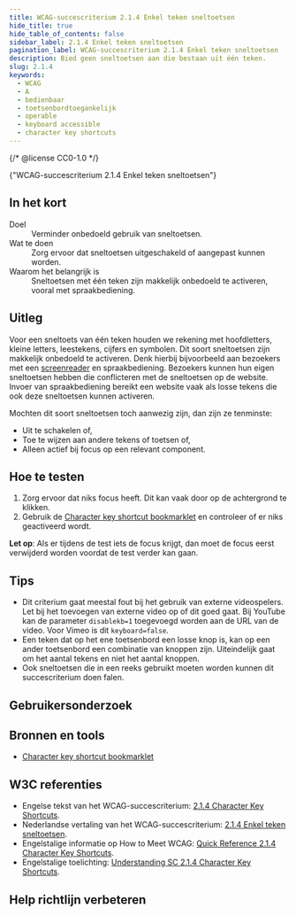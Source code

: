 ```yaml
---
title: WCAG-succescriterium 2.1.4 Enkel teken sneltoetsen
hide_title: true
hide_table_of_contents: false
sidebar_label: 2.1.4 Enkel teken sneltoetsen
pagination_label: WCAG-succescriterium 2.1.4 Enkel teken sneltoetsen
description: Bied geen sneltoetsen aan die bestaan uit één teken.
slug: 2.1.4
keywords:
  - WCAG
  - A
  - bedienbaar
  - toetsenbordtoegankelijk
  - operable
  - keyboard accessible
  - character key shortcuts
---
```


{/* @license CC0-1.0 */}


<WcagHeadingGroup level={1} conformanceLevel="Niveau A">
  {"WCAG-succescriterium 2.1.4 Enkel teken sneltoetsen"}
</WcagHeadingGroup>

## In het kort

<dl>
  <div class="dl__item">
    <dt class="dl__term">Doel</dt>
    <dd class="dl__definition">Verminder onbedoeld gebruik van sneltoetsen.</dd>
  </div>
  <div class="dl__item">
    <dt class="dl__term">Wat te doen</dt>
    <dd class="dl__definition">Zorg ervoor dat sneltoetsen uitgeschakeld of aangepast kunnen worden.</dd>
  </div>
  <div class="dl__item">
    <dt class="dl__term">Waarom het belangrijk is</dt>
    <dd class="dl__definition">
      Sneltoetsen met één teken zijn makkelijk onbedoeld te activeren, vooral met spraakbediening.
    </dd>
  </div>
</dl>

## Uitleg

<Summary />

Voor een sneltoets van één teken houden we rekening met hoofdletters, kleine letters, leestekens, cijfers en symbolen. Dit soort sneltoetsen zijn makkelijk onbedoeld te activeren. Denk hierbij bijvoorbeeld aan bezoekers met een [screenreader](/woordenlijst/#screenreader) en spraakbediening. Bezoekers kunnen hun eigen sneltoetsen hebben die conflicteren met de sneltoetsen op de website. Invoer van spraakbediening bereikt een website vaak als losse tekens die ook deze sneltoetsen kunnen activeren.

Mochten dit soort sneltoetsen toch aanwezig zijn, dan zijn ze tenminste:

- Uit te schakelen of,
- Toe te wijzen aan andere tekens of toetsen of,
- Alleen actief bij focus op een relevant component.

## Hoe te testen

1. Zorg ervoor dat niks focus heeft. Dit kan vaak door op de achtergrond te klikken.
2. Gebruik de [<span lang="en">Character key shortcut bookmarklet</span>](http://3needs.org/en/testing/code/kb-shortcuts.html) en controleer of er niks geactiveerd wordt.

**Let op**: Als er tijdens de test iets de focus krijgt, dan moet de focus eerst verwijderd worden voordat de test verder kan gaan.

## Tips

- Dit criterium gaat meestal fout bij het gebruik van externe videospelers. Let bij het toevoegen van externe video op of dit goed gaat. Bij YouTube kan de parameter `disablekb=1` toegevoegd worden aan de URL van de video. Voor Vimeo is dit `keyboard=false`.
- Een teken dat op het ene toetsenbord een losse knop is, kan op een ander toetsenbord een combinatie van knoppen zijn. Uiteindelijk gaat om het aantal tekens en niet het aantal knoppen.
- Ook sneltoetsen die in een reeks gebruikt moeten worden kunnen dit succescriterium doen falen.

## Gebruikersonderzoek

<CTAGebruikersonderzoek />

## Bronnen en tools

- [<span lang="en">Character key shortcut bookmarklet</span>](http://3needs.org/en/testing/code/kb-shortcuts.html)

## W3C referenties

- Engelse tekst van het WCAG-succescriterium: [<span lang="en">2.1.4 Character Key Shortcuts</span>](https://www.w3.org/TR/WCAG22/#character-key-shortcuts).
- Nederlandse vertaling van het WCAG-succescriterium: [2.1.4 Enkel teken sneltoetsen](https://www.w3.org/Translations/WCAG22-nl/#character-key-shortcuts).
- Engelstalige informatie op <span lang="en">How to Meet WCAG</span>: [<span lang="en">Quick Reference 2.1.4 Character Key Shortcuts</span>](https://www.w3.org/WAI/WCAG22/quickref/#character-key-shortcuts).
- Engelstalige toelichting: [<span lang="en">Understanding SC 2.1.4 Character Key Shortcuts</span>](https://www.w3.org/WAI/WCAG22/Understanding/character-key-shortcuts.html).

<Disclaimer />

## Help richtlijn verbeteren

<Markdown omitH1 headinglevel={3}>
  <WCAGFooterInfo />
</Markdown>
